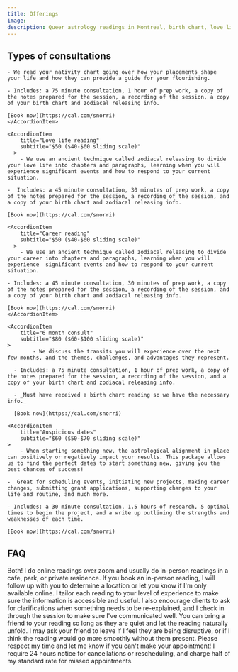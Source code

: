 ```yaml
---
title: Offerings
image:
description: Queer astrology readings in Montreal, birth chart, love life, career, 6 month, auspicious dates
---
```


## Types of consultations
<Accordion>
	<AccordionItem
		title="Birth chart consult"
		subtitle="$80 ($60-$100 sliding scale)"
    open
	  >

    - We read your nativity chart going over how your placements shape  your life and how they can provide a guide for your flourishing.
    
    - Includes: a 75 minute consultation, 1 hour of prep work, a copy of the notes prepared for the session, a recording of the session, a copy of your birth chart and zodiacal releasing info.
    
    [Book now](https://cal.com/snorri)
	</AccordionItem>

	<AccordionItem
		title="Love life reading"
		subtitle="$50 ($40-$60 sliding scale)"
	  >
		- We use an ancient technique called zodiacal releasing to divide your love life into chapters and paragraphs, learning when you will experience significant events and how to respond to your current situation.
    
    -  Includes: a 45 minute consultation, 30 minutes of prep work, a copy of the notes prepared for the session, a recording of the session, and a copy of your birth chart and zodiacal releasing info. 
  
    [Book now](https://cal.com/snorri)
  
  </AccordionItem>

	<AccordionItem
		title="Career reading"
		subtitle="$50 ($40-$60 sliding scale)"
	  >
		- We use an ancient technique called zodiacal releasing to divide your career into chapters and paragraphs, learning when you will experience  significant events and how to respond to your current situation.
		
    - Includes: a 45 minute consultation, 30 minutes of prep work, a copy of the notes prepared for the session, a recording of the session, and a copy of your birth chart and zodiacal releasing info. 
    
    [Book now](https://cal.com/snorri)
	</AccordionItem>

	<AccordionItem
		title="6 month consult"
		subtitle="$80 ($60-$100 sliding scale)"
	>
			- We discuss the transits you will experience over the next few months, and the themes, challenges, and advantages they represent.
			
      - Includes: a 75 minute consultation, 1 hour of prep work, a copy of the notes prepared for the session, a recording of the session, and a copy of your birth chart and zodiacal releasing info.
      
      - _Must have received a birth chart reading so we have the necessary info._
	
      [Book now](https://cal.com/snorri)
  </AccordionItem>

	<AccordionItem
		title="Auspicious dates"
		subtitle="$60 ($50-$70 sliding scale)"
	>
		- When starting something new, the astrological alignment in place can positively or negatively impact your results. This package allows us to find the perfect dates to start something new, giving you the best chances of success!
    
    -  Great for scheduling events, initiating new projects, making career changes, submitting grant applications, supporting changes to your life and routine, and much more. 
    
    - Includes: a 30 minute consultation, 1.5 hours of research, 5 optimal times to begin the project, and a write up outlining the strengths and weaknesses of each time. 

    [Book now](https://cal.com/snorri)

  </AccordionItem>
</Accordion>

## FAQ

<Accordion>
  <AccordionItem
      title="Are your readings online or in-person?"
    >
    Both! I do online readings over zoom and usually do in-person readings in a cafe, park, or private residence. If you book an in-person reading, I will follow up with you to determine a location or let you know if I'm only available online.
  </AccordionItem>
  <AccordionItem
    title="What if I don't know anything about astrology?"
  >
    I tailor each reading to your level of experience to make sure the information is accessible and useful. I also encourage clients to ask for clarifications when something needs to be re-explained, and I check in through the session to make sure I've communicated well.
  </AccordionItem>
  <AccordionItem
    title="Can I bring a friend?"
  >
    You can bring a friend to your reading so long as they are quiet and let the reading naturally unfold. I may ask your friend to leave if I feel they are being disruptive, or if I think the reading would go more smoothly without them present. 
  </AccordionItem>
  <AccordionItem
    title="What if I need to cancel?"
  >
    Please respect my time and let me know if you can't make your appointment! I require 24 hours notice for cancellations or rescheduling, and charge half of my standard rate for missed appointments.
  </AccordionItem>
  
</Accordion>
